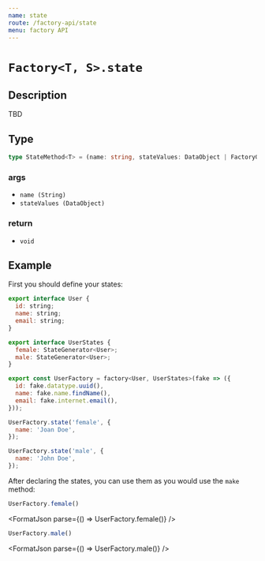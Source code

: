 ```yaml
---
name: state
route: /factory-api/state
menu: factory API
---
```



# `Factory<T, S>.state`

## Description

TBD

## Type

```typescript
type StateMethod<T> = (name: string, stateValues: DataObject | FactoryGenerator) => void;
```

### args

- `name `<span>`(String)`</span>
- `stateValues `<span>`(DataObject)`</span>

### return

- `void`

## Example

First you should define your states:

```js
export interface User {
  id: string;
  name: string;
  email: string;
}

export interface UserStates {
  female: StateGenerator<User>;
  male: StateGenerator<User>;
}

export const UserFactory = factory<User, UserStates>(fake => ({
  id: fake.datatype.uuid(),
  name: fake.name.findName(),
  email: fake.internet.email(),
}));

UserFactory.state('female', {
  name: 'Joan Doe',
});

UserFactory.state('male', {
  name: 'John Doe',
});
```

After declaring the states, you can use them as you would use the `make` method:

```typescript
UserFactory.female()
```

<FormatJson parse={() => UserFactory.female()} />

```typescript
UserFactory.male()
```

<FormatJson parse={() => UserFactory.male()} />
